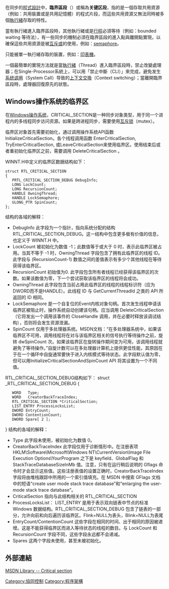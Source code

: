 {{Refimprove|time=2018-03-13}}{{noteTA
|G1=IT
}}
在同步的[[程式設計|程式設計]]中，'''臨界區段'''（{{lang|en|Critical section}}）或稱為'''关键区段 '''，指的是一個存取共用資源（例如：共用裝置或是共用記憶體）的程式片段，而這些共用資源又無法同時被多個[[執行緒|執行緒]]存取的特性。

當有執行緒進入臨界區段時，其他執行緒或是[[行程|行程]]必須等待（例如：bounded waiting 等待法），有一些同步的機制必須在臨界區段的進入點與離開點實現，以確保這些共用資源是被[[逻辑异或|互斥或]]的使用，例如：[[semaphore|semaphore]]。

只能被單一執行緒存取的裝置，例如：[[印表機|印表機]]。

一個最簡單的實現方法就是當[[執行緒|執行緒]]（Thread）進入臨界區段時，禁止改變處理器；在Single-Processor系統上，可以用「禁止中斷（CLI）」來完成，避免发生[[系统调用|系统调用]]（System Call）导致的[[上下文交換|上下文交換]]（Context switching）；當離開臨界區段時，處理器回復原先的狀態。

== Windows操作系统的临界区==
在[[Windows操作系统|Windows操作系统]]，CRITICAL_SECTION是一种同步对象类型，用于同一个进程内的多线程同步访问资源。如果是跨进程同步，需要使用[[互斥锁|互斥锁]]（mutex）。 

临界区对象首先需要初始化，通过调用操作系统API函数InitializeCriticalSection。各个线程调用函数 EnterCriticalSection, TryEnterCriticalSection, 或LeaveCriticalSection来使用临界区。使用结束后或者重初始化临界区之前，需要调用 DeleteCriticalSection 。

WINNT.H中定义的临界区数据结构如下：
 struct RTL_CRITICAL_SECTION
 {
    PRTL_CRITICAL_SECTION_DEBUG DebugInfo;
    LONG LockCount;
    LONG RecursionCount;
    HANDLE OwningThread;
    HANDLE LockSemaphore;
    ULONG_PTR SpinCount;
 };
结构的各域的解释：
* DebugInfo 此字段为一个指针，指向系统分配的结构RTL_CRITICAL_SECTION_DEBUG。这一结构中包含更多极有价值的信息，也定义于 WINNT.H 中。
* LockCount 被初始化为数值 -1；此数值等于或大于 0 时，表示此临界区被占用。当其不等于 -1 时，OwningThread 字段包含了拥有此临界区的线程 ID。此字段与 (RecursionCount-1) 数值之间的差值表示有多少个其他线程在等待获得该临界区。
* RecursionCount 初始值为0. 此字段包含所有者线程已经获得该临界区的次数。如果该数值为零，下一个尝试获取该临界区的线程将会成功。
* OwningThread 此字段包含当前占用此临界区的线程的线程标识符（应为DWORD而不是HANDLE）。此线程 ID 与 GetCurrentThreadId 之类的 API 所返回的 ID 相同。
* LockSemaphore 是一个自复位的Event内核对象句柄。首次发生线程申请该临界区被阻止时，操作系统自动创建该句柄。应当调用 DeleteCriticalSection（它将发出一个调用该事件的 CloseHandle 调用，并在必要时释放该调试结构），否则将会发生资源泄漏。
* SpinCount 仅用于多处理器系统。MSDN文档：“在多处理器系统中，如果该临界区不可用，调用线程将在对与该临界区相关的信号执行等待操作之前，旋转 dwSpinCount 次。如果该临界区在旋转操作期间变为可用，该调用线程就避免了等待操作。”自旋计数可以在多处理器计算机上提供更佳性能，其原因在于在一个循环中自旋通常要快于进入内核模式等待状态。此字段默认值为零，但可以用InitializeCriticalSectionAndSpinCount API 将其设置为一个不同值。

RTL_CRITICAL_SECTION_DEBUG结构如下：
struct _RTL_CRITICAL_SECTION_DEBUG
{
    WORD   Type;
    WORD   CreatorBackTraceIndex;
    RTL_CRITICAL_SECTION *CriticalSection;
    LIST_ENTRY ProcessLocksList;
    DWORD EntryCount;
    DWORD ContentionCount;
    DWORD Spare[ 2 ];
}
结构的各域的解释：
* Type 此字段未使用，被初始化为数值 0。
* CreatorBackTraceIndex 此字段仅用于诊断情形中。在注册表项 HKLM\Software\Microsoft\Windows NT\CurrentVersion\Image File Execution Options\YourProgram 之下是 keyfield、GlobalFlag 和 StackTraceDatabaseSizeInMb 值。注意，只有在运行稍后说明的 Gflags 命令时才会显示这些值。这些注册表值的设置正确时，CreatorBackTraceIndex 字段将由堆栈跟踪中所用的一个索引值填充。在 MSDN 中搜索 GFlags 文档中的短语“create user mode stack trace database”和“enlarging the user-mode stack trace database”。
* CriticalSection 指向与此结构相关的 RTL_CRITICAL_SECTION 
* ProcessLocksList： LIST_ENTRY 是用于表示双向链表中节点的标准 Windows 数据结构。RTL_CRITICAL_SECTION_DEBUG 包含了链表的一部分，允许向前和向后遍历该临界区。Flink=NULL为表头，Blink=NULL为表尾 
* EntryCount/ContentionCount 这些字段在相同的时间、出于相同的原因被递增。这是不能获得临界区而进入等待状态的线程的数目。与 LockCount 和 RecursionCount 字段不同，这些字段永远都不会递减。
* Spares 这两个字段未使用，甚至未被初始化。

== 外部連結 ==
[http://msdn2.microsoft.com/en-us/library/ms682530.aspx MSDN Library -- Critical section] {{Wayback|url=http://msdn2.microsoft.com/en-us/library/ms682530.aspx |date=20081010124659 }}

[[Category:協同控制|Category:協同控制]]
[[Category:程序架構|Category:程序架構]]